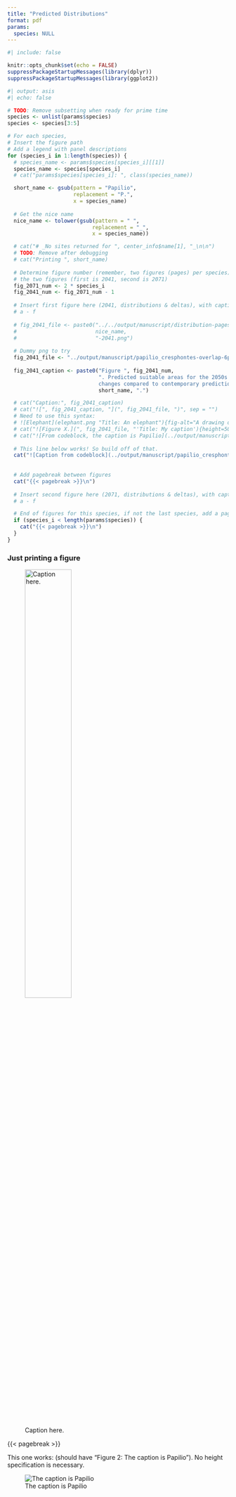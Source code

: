 ```yaml
---
title: "Predicted Distributions"
format: pdf
params:
  species: NULL
---
```


```r
#| include: false

knitr::opts_chunk$set(echo = FALSE)
suppressPackageStartupMessages(library(dplyr))
suppressPackageStartupMessages(library(ggplot2))
```

```r
#| output: asis
#| echo: false

# TODO: Remove subsetting when ready for prime time
species <- unlist(params$species)
species <- species[3:5]

# For each species, 
# Insert the figure path
# Add a legend with panel descriptions
for (species_i in 1:length(species)) {
  # species_name <- params$species[species_i][[1]]
  species_name <- species[species_i]
  # cat("params$species[species_i]: ", class(species_name))

  short_name <- gsub(pattern = "Papilio",
                     replacement = "P.",
                     x = species_name)
  
  # Get the nice name
  nice_name <- tolower(gsub(pattern = " ",
                           replacement = "_",
                           x = species_name))

  # cat("# _No sites returned for ", center_info$name[1], "_\n\n")
  # TODO: Remove after debugging
  # cat("Printing ", short_name)
  
  # Determine figure number (remember, two figures (pages) per species) for 
  # the two figures (first is 2041, second is 2071)
  fig_2071_num <- 2 * species_i
  fig_2041_num <- fig_2071_num - 1
  
  # Insert first figure here (2041, distributions & deltas), with caption for 
  # a - f
  
  # fig_2041_file <- paste0("../../output/manuscript/distribution-pages/forecast-",
  #                         nice_name, 
  #                         "-2041.png")
  
  # Dummy png to try
  fig_2041_file <- "../output/manuscript/papilio_cresphontes-overlap-6panel.png"
  
  fig_2041_caption <- paste0("Figure ", fig_2041_num, 
                             ". Predicted suitable areas for the 2050s and 
                             changes compared to contemporary predictions for ",
                             short_name, ".")

  # cat("Caption:", fig_2041_caption)
  # cat("![", fig_2041_caption, "](", fig_2041_file, ")", sep = "")
  # Need to use this syntax:
  # ![Elephant](elephant.png "Title: An elephant"){fig-alt="A drawing of an elephant."}
  # cat("![Figure X.](", fig_2041_file, "'Title: My caption'){height=50%}", sep = "")
  # cat("![From codeblock, the caption is Papilio](../output/manuscript/papilio_cresphontes-overlap-6panel.png 'Title: Papilio'){fig-alt='Papilio ranges.' height=80%}")
  
  # This line below works! So build off of that.
  cat("![Caption from codeblock](../output/manuscript/papilio_cresphontes-overlap-6panel.png)\n")
  
  
  # Add pagebreak between figures
  cat("{{< pagebreak >}}\n")
  
  # Insert second figure here (2071, distributions & deltas), with caption for 
  # a - f

  # End of figures for this species, if not the last species, add a pagebreak
  if (species_i < length(params$species)) {
    cat("{{< pagebreak >}}\n")
  }
}
```

### Just printing a figure

![Caption here.](../output/manuscript/papilio_cresphontes-overlap-6panel.png){height=50%}

{{< pagebreak >}}

This one works: (should have "Figure 2: The caption is Papilio"). No height 
specification is necessary.

![The caption is Papilio](../output/manuscript/papilio_cresphontes-overlap-6panel.png)
